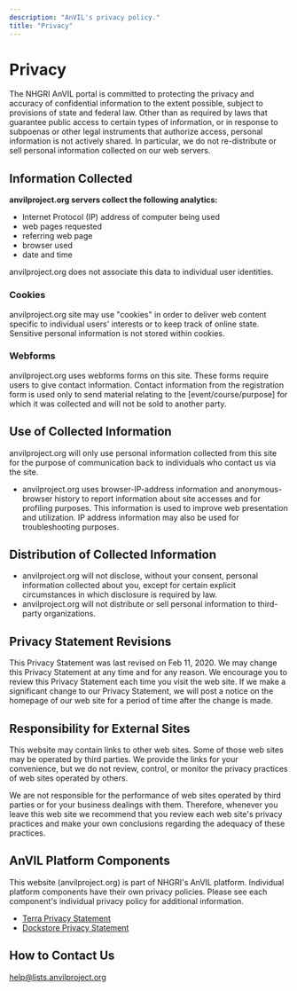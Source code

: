 ```yaml
---
description: "AnVIL's privacy policy."
title: "Privacy"
---
```


# Privacy

The NHGRI AnVIL portal is committed to protecting the privacy and accuracy of confidential information to the extent possible, subject to provisions of state and federal law. Other than as required by laws that guarantee public access to certain types of information, or in response to subpoenas or other legal instruments that authorize access, personal information is not actively shared. In particular, we do not re-distribute or sell personal information collected on our web servers.

## Information Collected

**anvilproject.org servers collect the following analytics:**

- Internet Protocol (IP) address of computer being used
- web pages requested
- referring web page
- browser used
- date and time

anvilproject.org does not associate this data to individual user identities.

### Cookies

anvilproject.org site may use "cookies" in order to deliver web content specific to individual users' interests or to keep track of online state. Sensitive personal information is not stored within cookies.

### Webforms

anvilproject.org uses webforms forms on this site. These forms require users to give contact information. Contact information from the registration form is used only to send material relating to the [event/course/purpose] for which it was collected and will not be sold to another party.

## Use of Collected Information

anvilproject.org will only use personal information collected from this site for the purpose of communication back to individuals who contact us via the site.

- anvilproject.org uses browser-IP-address information and anonymous-browser history to report information about site accesses and for profiling purposes. This information is used to improve web presentation and utilization. IP address information may also be used for troubleshooting purposes.

## Distribution of Collected Information

- anvilproject.org will not disclose, without your consent, personal information collected about you, except for certain explicit circumstances in which disclosure is required by law.
- anvilproject.org will not distribute or sell personal information to third-party organizations.

## Privacy Statement Revisions

This Privacy Statement was last revised on Feb 11, 2020. We may change this Privacy Statement at any time and for any reason. We encourage you to review this Privacy Statement each time you visit the web site. If we make a significant change to our Privacy Statement, we will post a notice on the homepage of our web site for a period of time after the change is made.

## Responsibility for External Sites

This website may contain links to other web sites. Some of those web sites may be operated by third parties. We provide the links for your convenience, but we do not review, control, or monitor the privacy practices of web sites operated by others.

We are not responsible for the performance of web sites operated by third parties or for your business dealings with them. Therefore, whenever you leave this web site we recommend that you review each web site's privacy practices and make your own conclusions regarding the adequacy of these practices.

## AnVIL Platform Components

This website (anvilproject.org) is part of NHGRI's AnVIL platform. Individual platform components have their own privacy policies. Please see each component's individual privacy policy for additional information.

- [Terra Privacy Statement](https://anvil.terra.bio/#privacy)
- [Dockstore Privacy Statement](https://gui.dockstore.org/2.5.2-54dd769/assets/docs/Dockstore_Privacy%20Policy_v2.5.pdf)

## How to Contact Us

[help@lists.anvilproject.org]({anvilHelp})
